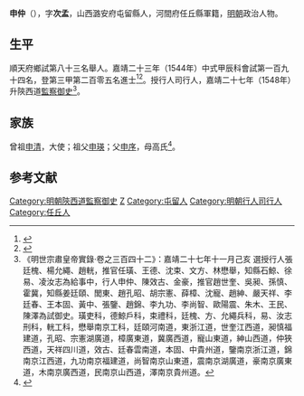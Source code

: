 {{明清人物信息框
| 姓名 = 申仲
| 原名 =
| 圖片名稱= 
| 圖片大小 =
| 圖片說明 = 
| 最高職務 =
| 國家 = 大明 
| 爵位 =
| 籍貫 = 山西潞安府屯留縣<br>河間府任丘縣軍籍
| 族裔 = 
| 字號 = 字次孟
| 諡號 =
| 出生日期 = 生年不詳
| 出生地點 = 
| 逝世日期 = 卒年不詳 
| 逝世地點 =
| 墓葬 =
| 配偶 = 
| 親屬 = 
| 出身 =
* 嘉靖二十三年甲辰科同進士出身
| 經歷 =
| 著作 =  
}}
'''申仲'''（{{bd|？||？|catIdx=}}），字'''次孟'''，山西潞安府屯留縣人，河間府任丘縣軍籍，[[明朝|明朝]]政治人物。

== 生平 ==
順天府鄉試第八十三名舉人。嘉靖二十三年（1544年）中式甲辰科會試第一百九十四名，登第三甲第二百零五名進士<ref>{{Cite book|title=《皇明贡举考》卷五|author=[[张朝瑞|张朝瑞]]|publisher=《续修四库全书》史部第828册|year=|isbn=|location=|pages=}}</ref><ref>{{Cite book|title=贡举志五种 上|author=鲁小俊，江俊伟著|publisher=武汉大学出版社|year=2009|isbn=978-7-307-07043-1|location=武汉|pages=}}</ref>。授行人司行人，嘉靖二十七年（1548年）升陝西道[[監察御史|監察御史]]<ref>《明世宗肅皇帝實錄·卷之三百四十二》：嘉靖二十七年十一月己亥 選授行人張廷槐、楊允繩、趙輄，推官任璜、王德、沈束、文方、林懋舉，知縣石鯨、徐易、凌汝志為給事中，行人申仲、陳效古、金豪，推官趙世奎、吳昶、孫慎、霍冀，知縣姜廷頤、閭東、趙孔昭、胡宗憲、薛樟、沈寵、趙紳、嚴天祥、李廷春、王本固、黃中、張鑒、趙錦、李九功、李尚智、歐陽震、朱木、王民、陳澤為試御史。璜吏科，德鯨戶科，束禮科，廷槐、方、允繩兵科，易、汝志刑科，輄工科，懋舉南京工科，廷頤河南道，東浙江道，世奎江西道，昶慎福建道，孔昭、宗憲湖廣道，樟廣東道，冀廣西道，寵山東道，紳山西道，仲狹西道，天祥四川道，效古、廷春雲南道，本固、中貴州道，鑒南京浙江道，錦南京江西道，九功南京福建道，尚智南京山東道，震南京湖廣道，豪南京廣東道，木南京廣西道，民南京山西道，澤南京貴州道。</ref>。

== 家族 ==
曾祖[[申清|申清]]，大使；祖父[[申瑛|申瑛]]；父[[申序|申序]]，母高氏<ref>{{Cite book|title=天一阁藏明代科举录选刊 登科录 点校本|author=龚延明主编|publisher=宁波出版社|year=2016|isbn=978-7-5526-2320-8|location=宁波|pages=|quote=《天一閣藏明代科舉錄選刊.登科錄》之《嘉靖二十三年甲辰科進士登科錄》}}</ref>。

==参考文献==
{{reflist}}

{{嘉靖二十三年甲辰科殿試金榜}}

{{DEFAULTSORT:Shen申}}
[[Category:明朝陝西道監察御史|Category:明朝陝西道監察御史]]
[[Category:申姓|Z]]
[[Category:屯留人|Category:屯留人]]
[[Category:明朝行人司行人|Category:明朝行人司行人]]
[[Category:任丘人|Category:任丘人]]